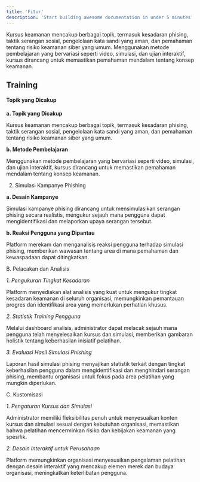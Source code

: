 ```yaml
---
title: 'Fitur'
description: 'Start building awesome documentation in under 5 minutes'
---
```




<Card title="Kursus Keamanan" icon="lightbulb" iconType="duotone" color="#ca8b04">
  <Tabs>
  <Tab title="Topik yang Dicakup">
    Kursus keamanan mencakup berbagai topik, termasuk kesadaran phising, taktik serangan sosial, pengelolaan kata sandi yang aman, dan pemahaman tentang risiko keamanan siber yang umum.
  </Tab>
  <Tab title="Metode Pembelajaran">
    Menggunakan metode pembelajaran yang bervariasi seperti video, simulasi, dan ujian interaktif, kursus dirancang untuk memastikan pemahaman mendalam tentang konsep keamanan.
  </Tab>
</Tabs>

</Card>

## Training
#### Topik yang Dicakup

**a. Topik yang Dicakup**

Kursus keamanan mencakup berbagai topik, termasuk kesadaran phising, taktik serangan sosial, pengelolaan kata sandi yang aman, dan pemahaman tentang risiko keamanan siber yang umum.

**b. Metode Pembelajaran**

Menggunakan metode pembelajaran yang bervariasi seperti video, simulasi, dan ujian interaktif, kursus dirancang untuk memastikan pemahaman mendalam tentang konsep keamanan.

2. Simulasi Kampanye Phishing

**a. Desain Kampanye**

Simulasi kampanye phising dirancang untuk mensimulasikan serangan phising secara realistis, mengukur sejauh mana pengguna dapat mengidentifikasi dan melaporkan upaya serangan tersebut.

**b. Reaksi Pengguna yang Dipantau**

Platform merekam dan menganalisis reaksi pengguna terhadap simulasi phising, memberikan wawasan tentang area di mana pemahaman dan kewaspadaan dapat ditingkatkan.

B. Pelacakan dan Analisis

*1. Pengukuran Tingkat Kesadaran*

Platform menyediakan alat analisis yang kuat untuk mengukur tingkat kesadaran keamanan di seluruh organisasi, memungkinkan pemantauan progres dan identifikasi area yang memerlukan perhatian khusus.

*2. Statistik Training Pengguna*

Melalui dashboard analisis, administrator dapat melacak sejauh mana pengguna telah menyelesaikan kursus dan simulasi, memberikan gambaran holistik tentang keberhasilan inisiatif pelatihan.

*3. Evaluasi Hasil Simulasi Phishing*

Laporan hasil simulasi phising menyajikan statistik terkait dengan tingkat keberhasilan pengguna dalam mengidentifikasi dan menghindari serangan phising, membantu organisasi untuk fokus pada area pelatihan yang mungkin diperlukan.

C. Kustomisasi

*1. Pengaturan Kursus dan Simulasi*

Administrator memiliki fleksibilitas penuh untuk menyesuaikan konten kursus dan simulasi sesuai dengan kebutuhan organisasi, memastikan bahwa pelatihan mencerminkan risiko dan kebijakan keamanan yang spesifik.

*2. Desain Interaktif untuk Perusahaan*

Platform memungkinkan organisasi menyesuaikan pengalaman pelatihan dengan desain interaktif yang mencakup elemen merek dan budaya organisasi, meningkatkan keterlibatan pengguna.


